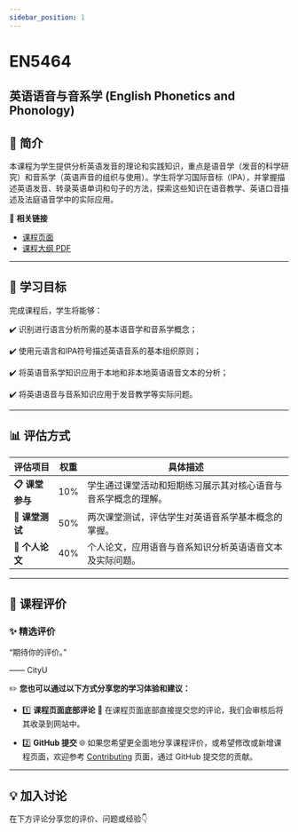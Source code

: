 ```yaml
---
sidebar_position: 1
---
```


# EN5464
## 英语语音与音系学 (English Phonetics and Phonology)

## **📘 简介**
本课程为学生提供分析英语发音的理论和实践知识，重点是语音学（发音的科学研究）和音系学（英语声音的组织与使用）。学生将学习国际音标（IPA），并掌握描述英语发音、转录英语单词和句子的方法，探索这些知识在语音教学、英语口音描述及法庭语音学中的实际应用。

🔗 **相关链接**
- [课程页面](https://www.cityu.edu.hk/catalogue/pg/202425/course/EN5464.htm)
- [课程大纲 PDF](https://www.cityu.edu.hk/catalogue/pg/202425/course/EN5464.pdf)

---

## **🎯 学习目标**

完成课程后，学生将能够：

✔️ 识别进行语言分析所需的基本语音学和音系学概念；

✔️ 使用元语言和IPA符号描述英语音系的基本组织原则；

✔️ 将英语音系学知识应用于本地和非本地英语语音文本的分析；

✔️ 将英语语音与音系知识应用于发音教学等实际问题。

---

## **📊 评估方式**

| **评估项目**          | **权重** | **具体描述**                                                                                       |
|----------------------|---------|---------------------------------------------------------------------------------------------------|
| **📋 课堂参与**       | 10%     | 学生通过课堂活动和短期练习展示其对核心语音与音系学概念的理解。                                   |
| **📂 课堂测试**       | 50%     | 两次课堂测试，评估学生对英语音系学基本概念的掌握。                                               |
| **📢 个人论文**       | 40%     | 个人论文，应用语音与音系知识分析英语语音文本及实际问题。                                         |

---

## **💬 课程评价**

### ✨ **精选评价**
<div className={commentStyles.commentBox}>
    <p className={commentStyles.commentText}>
        “期待你的评价。”
    </p>
    <p className={commentStyles.commentAuthor}>—— CityU</p>
</div>

✏️ **您也可以通过以下方式分享您的学习体验和建议：**

- 1️⃣ **课程页面底部评论**
💬 在课程页面底部直接提交您的评论，我们会审核后将其收录到网站中。

- 2️⃣ **GitHub 提交**
🌐 如果您希望更全面地分享课程评价，或希望修改或新增课程页面，欢迎参考 [Contributing](/contributing) 页面，通过 GitHub 提交您的贡献。

---

## **💡 加入讨论**

在下方评论分享您的评价、问题或经验👇
<Utterances />
